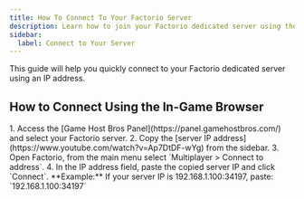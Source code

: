 ```yaml
---
title: How To Connect To Your Factorio Server
description: Learn how to join your Factorio dedicated server using the IP address.
sidebar:
  label: Connect to Your Server
---
```


This guide will help you quickly connect to your Factorio dedicated server using an IP address.

## How to Connect Using the In-Game Browser
<Steps>
1. Access the [Game Host Bros Panel](https://panel.gamehostbros.com/) and select your Factorio server.
2. Copy the [server IP address](https://www.youtube.com/watch?v=Ap7DtDF-wYg) from the sidebar.
3. Open Factorio, from the main menu select `Multiplayer > Connect to address`.
4. In the IP address field, paste the copied server IP and click `Connect`.
</Steps>
**Example:** If your server IP is 192.168.1.100:34197, paste:
`192.168.1.100:34197`
